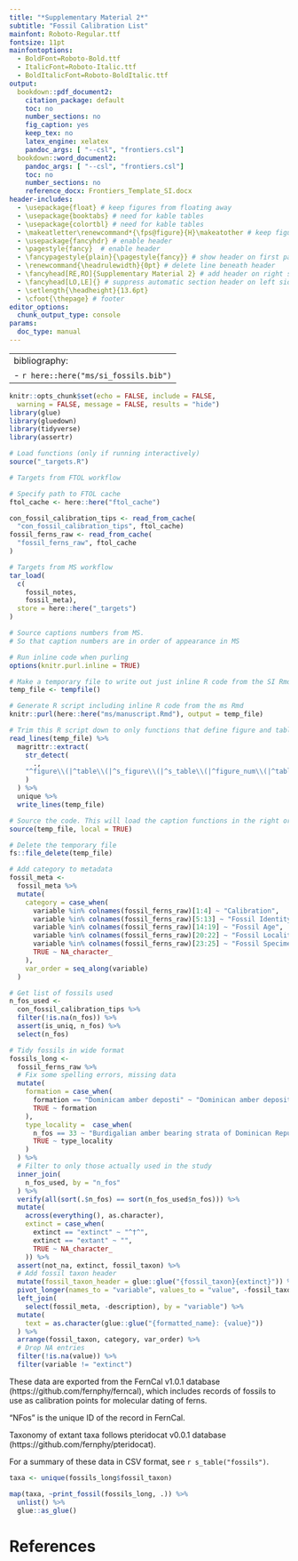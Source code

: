 ```yaml
---
title: "*Supplementary Material 2*"
subtitle: "Fossil Calibration List"
mainfont: Roboto-Regular.ttf
fontsize: 11pt
mainfontoptions: 
  - BoldFont=Roboto-Bold.ttf
  - ItalicFont=Roboto-Italic.ttf
  - BoldItalicFont=Roboto-BoldItalic.ttf
output: 
  bookdown::pdf_document2:
    citation_package: default
    toc: no
    number_sections: no
    fig_caption: yes
    keep_tex: no
    latex_engine: xelatex
    pandoc_args: [ "--csl", "frontiers.csl"]
  bookdown::word_document2:
    pandoc_args: [ "--csl", "frontiers.csl"]
    toc: no
    number_sections: no
    reference_docx: Frontiers_Template_SI.docx
header-includes: 
  - \usepackage{float} # keep figures from floating away
  - \usepackage{booktabs} # need for kable tables
  - \usepackage{colortbl} # need for kable tables
  - \makeatletter\renewcommand*{\fps@figure}{H}\makeatother # keep figures from floating away
  - \usepackage{fancyhdr} # enable header
  - \pagestyle{fancy}  # enable header
  - \fancypagestyle{plain}{\pagestyle{fancy}} # show header on first page
  - \renewcommand{\headrulewidth}{0pt} # delete line beneath header
  - \fancyhead[RE,RO]{Supplementary Material 2} # add header on right side
  - \fancyhead[LO,LE]{} # suppress automatic section header on left side
  - \setlength{\headheight}{13.6pt}
  - \cfoot{\thepage} # footer
editor_options: 
  chunk_output_type: console
params:
  doc_type: manual
---
```


---
bibliography: 
- `r here::here("ms/si_fossils.bib")`
---

```r
knitr::opts_chunk$set(echo = FALSE, include = FALSE,
  warning = FALSE, message = FALSE, results = "hide")
library(glue)
library(gluedown)
library(tidyverse)
library(assertr)
```

```r
# Load functions (only if running interactively)
source("_targets.R")
```

```r
# Targets from FTOL workflow

# Specify path to FTOL cache
ftol_cache <- here::here("ftol_cache")

con_fossil_calibration_tips <- read_from_cache(
  "con_fossil_calibration_tips", ftol_cache)
fossil_ferns_raw <- read_from_cache(
  "fossil_ferns_raw", ftol_cache
)

# Targets from MS workflow
tar_load(
  c(
    fossil_notes,
    fossil_meta),
  store = here::here("_targets")
)
```

```r
# Source captions numbers from MS.
# So that caption numbers are in order of appearance in MS

# Run inline code when purling
options(knitr.purl.inline = TRUE)

# Make a temporary file to write out just inline R code from the SI Rmd
temp_file <- tempfile()

# Generate R script including inline R code from the ms Rmd
knitr::purl(here::here("ms/manuscript.Rmd"), output = temp_file)

# Trim this R script down to only functions that define figure and table captions
read_lines(temp_file) %>%
  magrittr::extract(
    str_detect(
      .,
    "^figure\\(|^table\\(|^s_figure\\(|^s_table\\(|^figure_num\\(|^table_num\\(|^s_figure_num\\(|^s_table_num\\(" # nolint
    )
  ) %>%
  unique %>%
  write_lines(temp_file)

# Source the code. This will load the caption functions in the right order.
source(temp_file, local = TRUE)

# Delete the temporary file
fs::file_delete(temp_file)
```

```r
# Add category to metadata
fossil_meta <-
  fossil_meta %>%
  mutate(
    category = case_when(
      variable %in% colnames(fossil_ferns_raw)[1:4] ~ "Calibration",
      variable %in% colnames(fossil_ferns_raw)[5:13] ~ "Fossil Identity",
      variable %in% colnames(fossil_ferns_raw)[14:19] ~ "Fossil Age",
      variable %in% colnames(fossil_ferns_raw)[20:22] ~ "Fossil Locality",
      variable %in% colnames(fossil_ferns_raw)[23:25] ~ "Fossil Specimen",
      TRUE ~ NA_character_
    ),
    var_order = seq_along(variable)
  )

# Get list of fossils used
n_fos_used <-
  con_fossil_calibration_tips %>%
  filter(!is.na(n_fos)) %>%
  assert(is_uniq, n_fos) %>%
  select(n_fos)

# Tidy fossils in wide format
fossils_long <-
  fossil_ferns_raw %>%
  # Fix some spelling errors, missing data
  mutate(
    formation = case_when(
      formation == "Dominicam amber deposti" ~ "Dominican amber deposit",
      TRUE ~ formation
    ),
    type_locality =  case_when(
      n_fos == 33 ~ "Burdigalian amber bearing strata of Dominican Republic",
      TRUE ~ type_locality
    )
  ) %>%
  # Filter to only those actually used in the study
  inner_join(
    n_fos_used, by = "n_fos"
  ) %>%
  verify(all(sort(.$n_fos) == sort(n_fos_used$n_fos))) %>%
  mutate(
    across(everything(), as.character),
    extinct = case_when(
      extinct == "extinct" ~ "^†^",
      extinct == "extant" ~ "",
      TRUE ~ NA_character_
    )) %>%
  assert(not_na, extinct, fossil_taxon) %>%
  # Add fossil taxon header
  mutate(fossil_taxon_header = glue::glue("{fossil_taxon}{extinct}")) %>%
  pivot_longer(names_to = "variable", values_to = "value", -fossil_taxon) %>%
  left_join(
    select(fossil_meta, -description), by = "variable") %>%
  mutate(
    text = as.character(glue::glue("{formatted_name}: {value}"))
  ) %>%
  arrange(fossil_taxon, category, var_order) %>%
  # Drop NA entries
  filter(!is.na(value)) %>%
  filter(variable != "extinct")
```

These data are exported from the FernCal v1.0.1 database (https://github.com/fernphy/ferncal), which includes records of fossils to use as calibration points for molecular dating of ferns.

"NFos" is the unique ID of the record in FernCal.

Taxonomy of extant taxa follows pteridocat v0.0.1 database (https://github.com/fernphy/pteridocat).

For a summary of these data in CSV format, see `r s_table("fossils")`.

\newpage

```r
taxa <- unique(fossils_long$fossil_taxon)

map(taxa, ~print_fossil(fossils_long, .)) %>%
  unlist() %>%
  glue::as_glue()
```

# References